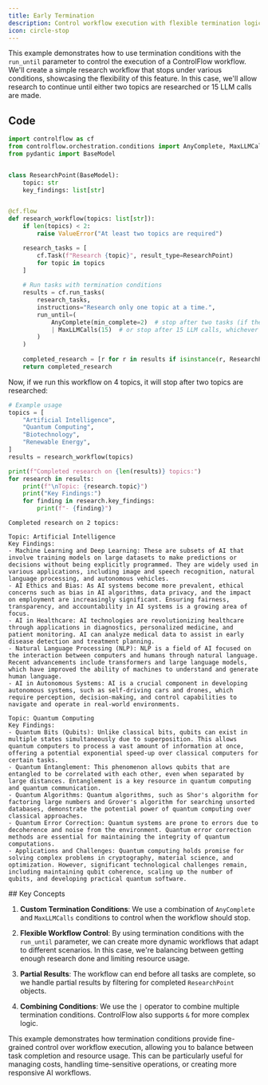 ```yaml
---
title: Early Termination 
description: Control workflow execution with flexible termination logic.
icon: circle-stop
---
```



<VersionBadge version="0.11" />

This example demonstrates how to use termination conditions with the `run_until` parameter to control the execution of a ControlFlow workflow. We'll create a simple research workflow that stops under various conditions, showcasing the flexibility of this feature. In this case, we'll allow research to continue until either two topics are researched or 15 LLM calls are made. 

## Code

```python
import controlflow as cf
from controlflow.orchestration.conditions import AnyComplete, MaxLLMCalls
from pydantic import BaseModel


class ResearchPoint(BaseModel):
    topic: str
    key_findings: list[str]


@cf.flow
def research_workflow(topics: list[str]):
    if len(topics) < 2:
        raise ValueError("At least two topics are required")

    research_tasks = [
        cf.Task(f"Research {topic}", result_type=ResearchPoint)
        for topic in topics
    ]
    
    # Run tasks with termination conditions
    results = cf.run_tasks(
        research_tasks,
        instructions="Research only one topic at a time.",
        run_until=(
            AnyComplete(min_complete=2)  # stop after two tasks (if there are more than two topics)
            | MaxLLMCalls(15)  # or stop after 15 LLM calls, whichever comes first
        )
    )
    
    completed_research = [r for r in results if isinstance(r, ResearchPoint)]
    return completed_research
```

<CodeGroup>

Now, if we run this workflow on 4 topics, it will stop after two topics are researched:

```python Example Usage
# Example usage
topics = [
    "Artificial Intelligence",
    "Quantum Computing",
    "Biotechnology",
    "Renewable Energy",
]
results = research_workflow(topics)

print(f"Completed research on {len(results)} topics:")
for research in results:
    print(f"\nTopic: {research.topic}")
    print("Key Findings:")
    for finding in research.key_findings:
        print(f"- {finding}")
```

```text Result
Completed research on 2 topics:

Topic: Artificial Intelligence
Key Findings:
- Machine Learning and Deep Learning: These are subsets of AI that involve training models on large datasets to make predictions or decisions without being explicitly programmed. They are widely used in various applications, including image and speech recognition, natural language processing, and autonomous vehicles.
- AI Ethics and Bias: As AI systems become more prevalent, ethical concerns such as bias in AI algorithms, data privacy, and the impact on employment are increasingly significant. Ensuring fairness, transparency, and accountability in AI systems is a growing area of focus.
- AI in Healthcare: AI technologies are revolutionizing healthcare through applications in diagnostics, personalized medicine, and patient monitoring. AI can analyze medical data to assist in early disease detection and treatment planning.
- Natural Language Processing (NLP): NLP is a field of AI focused on the interaction between computers and humans through natural language. Recent advancements include transformers and large language models, which have improved the ability of machines to understand and generate human language.
- AI in Autonomous Systems: AI is a crucial component in developing autonomous systems, such as self-driving cars and drones, which require perception, decision-making, and control capabilities to navigate and operate in real-world environments.

Topic: Quantum Computing
Key Findings:
- Quantum Bits (Qubits): Unlike classical bits, qubits can exist in multiple states simultaneously due to superposition. This allows quantum computers to process a vast amount of information at once, offering a potential exponential speed-up over classical computers for certain tasks.
- Quantum Entanglement: This phenomenon allows qubits that are entangled to be correlated with each other, even when separated by large distances. Entanglement is a key resource in quantum computing and quantum communication.
- Quantum Algorithms: Quantum algorithms, such as Shor's algorithm for factoring large numbers and Grover's algorithm for searching unsorted databases, demonstrate the potential power of quantum computing over classical approaches.
- Quantum Error Correction: Quantum systems are prone to errors due to decoherence and noise from the environment. Quantum error correction methods are essential for maintaining the integrity of quantum computations.
- Applications and Challenges: Quantum computing holds promise for solving complex problems in cryptography, material science, and optimization. However, significant technological challenges remain, including maintaining qubit coherence, scaling up the number of qubits, and developing practical quantum software.
```
</CodeGroup>
## Key Concepts

1. **Custom Termination Conditions**: We use a combination of `AnyComplete` and `MaxLLMCalls` conditions to control when the workflow should stop.

2. **Flexible Workflow Control**: By using termination conditions with the `run_until` parameter, we can create more dynamic workflows that adapt to different scenarios. In this case, we're balancing between getting enough research done and limiting resource usage.

3. **Partial Results**: The workflow can end before all tasks are complete, so we handle partial results by filtering for completed `ResearchPoint` objects.

4. **Combining Conditions**: We use the `|` operator to combine multiple termination conditions. ControlFlow also supports `&` for more complex logic.

This example demonstrates how termination conditions provide fine-grained control over workflow execution, allowing you to balance between task completion and resource usage. This can be particularly useful for managing costs, handling time-sensitive operations, or creating more responsive AI workflows.
